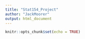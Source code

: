 ```yaml
---
title: "Stat154_Project"
author: "JackMoorer"
output: html_document
---
```


```r
knitr::opts_chunk$set(echo = TRUE)
```

